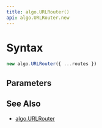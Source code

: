 ```yaml
---
title: algo.URLRouter()
api: algo.URLRouter.new
---
```


# Syntax

``` js
new algo.URLRouter({ ...routes })
```

## Parameters

<Parameters/>

## See Also

* [algo.URLRouter](/reference/api/algo/URLRouter)
